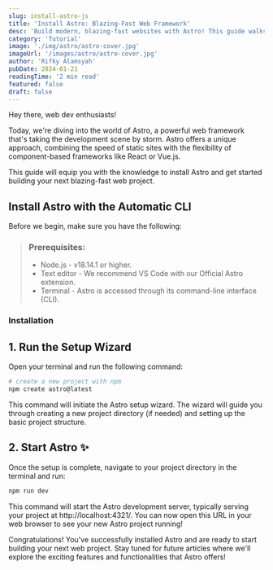 ```yaml
---
slug: install-astro-js
title: 'Install Astro: Blazing-Fast Web Framework'
desc: 'Build modern, blazing-fast websites with Astro! This guide walks you through a quick installation with the official CLI.'
category: 'Tutorial'
image: './img/astro/astro-cover.jpg'
imageUrl: '/images/astro/astro-cover.jpg'
author: 'Rifky Alamsyah'
pubDate: 2024-01-21
readingTime: '2 min read'
featured: false
draft: false
---
```


Hey there, web dev enthusiasts!

Today, we're diving into the world of Astro, a powerful web framework that's taking the development scene by storm. Astro offers a unique approach, combining the speed of static sites with the flexibility of component-based frameworks like React or Vue.js.

This guide will equip you with the knowledge to install Astro and get started building your next blazing-fast web project.

## Install Astro with the Automatic CLI
Before we begin, make sure you have the following:

> ### Prerequisites:
> 
> - Node.js - v18.14.1 or higher.
> - Text editor - We recommend VS Code with our Official Astro extension.
> - Terminal - Astro is accessed through its command-line interface (CLI).

<Banner728 className='flex justify-center'/>

### Installation

## 1. Run the Setup Wizard
Open your terminal and run the following command:

```sh
# create a new project with npm
npm create astro@latest
```

This command will initiate the Astro setup wizard. The wizard will guide you through creating a new project directory (if needed) and setting up the basic project structure.

## 2. Start Astro ✨

Once the setup is complete, navigate to your project directory in the terminal and run:

```sh
npm run dev
```

This command will start the Astro development server, typically serving your project at http://localhost:4321/. You can now open this URL in your web browser to see your new Astro project running!

Congratulations! You've successfully installed Astro and are ready to start building your next web project. Stay tuned for future articles where we'll explore the exciting features and functionalities that Astro offers!
